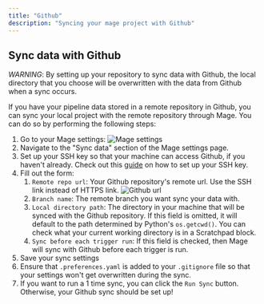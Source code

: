 ```yaml
---
title: "Github"
description: "Syncing your mage project with Github"
---
```


## Sync data with Github

_WARNING_: By setting up your repository to sync data with Github, the local
directory that you choose will be overwritten with the data from Github
when a sync occurs.

If you have your pipeline data stored in a remote repository in Github,
you can sync your local project with the remote repository through Mage.
You can do so by performing the following steps:

1. Go to your Mage settings:
![Mage settings](/media/mage-settings.png)
2. Navigate to the "Sync data" section of the Mage settings page.
3. Set up your SSH key so that your machine can access Github, if you
haven't already. Check out this [guide](https://docs.mage.ai/developing-in-the-cloud/setting-up-git)
on how to set up your SSH key.
4. Fill out the form:
    1. `Remote repo url`: Your Github repository's remote url. Use the SSH link instead of HTTPS link.
    ![Github url](/media/github-url.png)
    2. `Branch name`: The remote branch you want sync your data with.
    3. `Local directory path`: The directory in your machine that will be synced with the Github repository.
        If this field is omitted, it will default to the path determined by Python's `os.getcwd()`. You can
        check what your current working directory is in a Scratchpad block.
    4. `Sync before each trigger run`: If this field is checked, then Mage will sync with Github before
        each trigger is run. 
5. Save your sync settings
6. Ensure that `.preferences.yaml` is added to your `.gitignore` file so that your settings
won't get overwritten during the sync.
7. If you want to run a 1 time sync, you can click the `Run Sync` button. Otherwise, your Github
sync should be set up!
